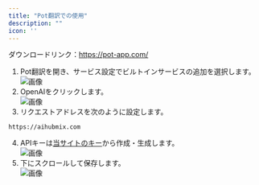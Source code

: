 ```yaml
---
title: "Pot翻訳での使用"
description: ""
icon: ''
---
```


ダウンロードリンク：https://pot-app.com/
1. Pot翻訳を開き、サービス設定でビルトインサービスの追加を選択します。  
![画像](../../public/cn/pot1.png)  
2. OpenAIをクリックします。  
![画像](../../public/cn/pot2.png) 
3. リクエストアドレスを次のように設定します。 
```
https://aihubmix.com
```    
4. APIキーは[当サイトのキー](https://aihubmix.com/token)から作成・生成します。   
![画像](../../public/cn/pot3.png)
5. 下にスクロールして保存します。  
![画像](../../public/cn/pot4.png)